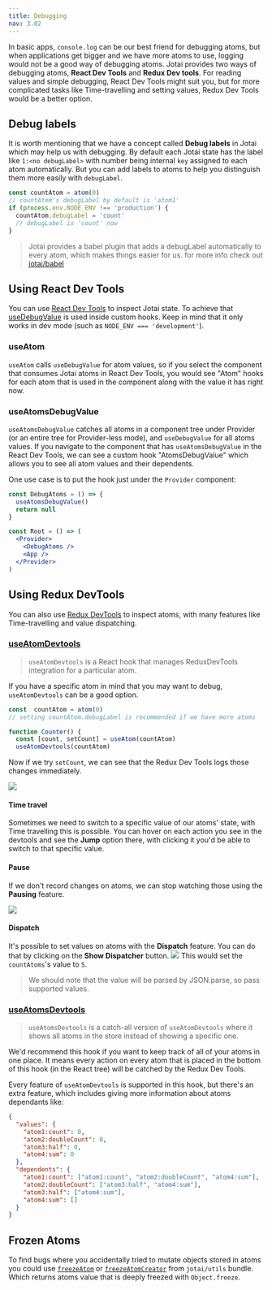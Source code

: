 ```yaml
---
title: Debugging
nav: 3.02
---
```


In basic apps, `console.log` can be our best friend for debugging atoms, but when applications get bigger and we have more atoms to use, logging would not be a good way of debugging atoms.
Jotai provides two ways of debugging atoms, **React Dev Tools** and **Redux Dev tools**. For reading values and simple debugging, React Dev Tools might suit you, but for more complicated tasks like Time-travelling and setting values, Redux Dev Tools would be a better option.

## Debug labels

It is worth mentioning that we have a concept called **Debug labels** in Jotai which may help us with debugging.
By default each Jotai state has the label like `1:<no debugLabel>` with number being internal `key` assigned to each atom automatically. But you can add labels to atoms to help you distinguish them more easily with `debugLabel`.

```js
const countAtom = atom(0)
// countAtom's debugLabel by default is 'atom1'
if (process.env.NODE_ENV !== 'production') {
  countAtom.debugLabel = 'count'
  // debugLabel is 'count' now
}
```

> Jotai provides a babel plugin that adds a debugLabel automatically to every atom, which makes things easier for us. for more info check out [jotai/babel](https://github.com/pmndrs/jotai/blob/main/docs/api/babel.mdx#plugin-debug-label)

## Using React Dev Tools

You can use [React Dev Tools](https://chrome.google.com/webstore/detail/react-developer-tools/fmkadmapgofadopljbjfkapdkoienihi)
to inspect Jotai state. To achieve that [useDebugValue](https://reactjs.org/docs/hooks-reference.html#usedebugvalue)
is used inside custom hooks. Keep in mind that it only works in dev mode
(such as `NODE_ENV === 'development'`).

### useAtom

`useAtom` calls `useDebugValue` for atom values, so if you select the component that consumes Jotai atoms in React Dev Tools, you would see "Atom" hooks for each atom that is used in the component along with the value it has right now.

### useAtomsDebugValue

`useAtomsDebugValue` catches all atoms in a component tree under Provider (or an entire tree for Provider-less mode), and `useDebugValue` for all atoms values.
If you navigate to the component that has `useAtomsDebugValue` in the React Dev Tools, we can see a custom hook "AtomsDebugValue" which allows you to see all atom values and their dependents.

One use case is to put the hook just under the `Provider` component:

```jsx
const DebugAtoms = () => {
  useAtomsDebugValue()
  return null
}

const Root = () => (
  <Provider>
    <DebugAtoms />
    <App />
  </Provider>
)
```

## Using Redux DevTools

You can also use [Redux DevTools](https://chrome.google.com/webstore/detail/redux-devtools/lmhkpmbekcpmknklioeibfkpmmfibljd)
to inspect atoms, with many features like Time-travelling and value dispatching.

### [useAtomDevtools](https://jotai.org/docs/api/devtools#use-atom-devtools)

> `useAtomDevtools` is a React hook that manages ReduxDevTools integration for a particular atom.

If you have a specific atom in mind that you may want to debug, `useAtomDevtools` can be a good option.

```ts
const  countAtom = atom(0)
// setting countAtom.debugLabel is recommended if we have more atoms

function Counter() {
  const [count, setCount] = useAtom(countAtom)
  useAtomDevtools(countAtom)
```

Now if we try `setCount`, we can see that the Redux Dev Tools logs those changes immediately.

![](https://cdn.discordapp.com/attachments/688751221464367186/930857764719329290/unknown.png)

#### Time travel

Sometimes we need to switch to a specific value of our atoms' state, with Time travelling this is possible.
You can hover on each action you see in the devtools and see the **Jump** option there, with clicking it you'd be able to switch to that specific value.

#### Pause

If we don't record changes on atoms, we can stop watching those using the **Pausing** feature.

![](https://cdn.discordapp.com/attachments/688751221464367186/930893033925378118/unknown.png)

#### Dispatch

It's possible to set values on atoms with the **Dispatch** feature. You can do that by clicking on the **Show Dispatcher** button.
![](https://cdn.discordapp.com/attachments/688751221464367186/930895694846361680/unknown.png)
This would set the `countAtoms`'s value to `5`.

> We should note that the value will be parsed by JSON.parse, so pass supported values.

### [useAtomsDevtools](https://jotai.org/docs/api/devtools#use-atoms-devtools)

> `useAtomsDevtools` is a catch-all version of `useAtomDevtools` where it shows all atoms in the store instead of showing a specific one.

We'd recommend this hook if you want to keep track of all of your atoms in one place. It means every action on every atom that is placed in the bottom of this hook (in the React tree) will be catched by the Redux Dev Tools.

Every feature of `useAtomDevtools` is supported in this hook, but there's an extra feature, which includes giving more information about atoms dependants like:

```json
{
  "values": {
    "atom1:count": 0,
    "atom2:doubleCount": 0,
    "atom3:half": 0,
    "atom4:sum": 0
  },
  "dependents": {
    "atom1:count": ["atom1:count", "atom2:doubleCount", "atom4:sum"],
    "atom2:doubleCount": ["atom3:half", "atom4:sum"],
    "atom3:half": ["atom4:sum"],
    "atom4:sum": []
  }
}
```

## Frozen Atoms

To find bugs where you accidentally tried to mutate objects stored in atoms you
could use [`freezeAtom`](../utils/freeze-atom.mdx) or
[`freezeAtomCreator`](../utils/freeze-atom-creator.mdx#) from `jotai/utils` bundle.
Which returns atoms value that is deeply freezed with `Object.freeze`.
